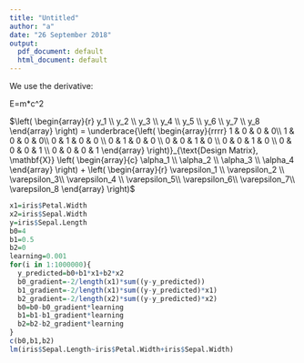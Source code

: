 ---
title: "Untitled"
author: "a"
date: "26 September 2018"
output:
  pdf_document: default
  html_document: default
---

We use the derivative:


E=m*c^2

$\left( \begin{array}{r} y_1 \\ y_2 \\ y_3 \\ y_4 \\ y_5 \\ y_6 \\ y_7 \\ y_8 \end{array} \right) = \underbrace{\left( \begin{array}{rrrr} 1 & 0 & 0 & 0\\ 1 & 0 & 0 & 0\\ 0 & 1 & 0 & 0 \\ 0 & 1 & 0 & 0 \\ 0 & 0 & 1 & 0 \\ 0 & 0 & 1 & 0 \\ 0 & 0 & 0 & 1 \\ 0 & 0 & 0 & 1 \end{array} \right)}_{\text{Design Matrix}, \mathbf{X}} \left( \begin{array}{c} \alpha_1 \\ \alpha_2 \\ \alpha_3 \\ \alpha_4 \end{array} \right) + \left( \begin{array}{r} \varepsilon_1 \\ \varepsilon_2 \\ \varepsilon_3\\ \varepsilon_4 \\ \varepsilon_5\\ \varepsilon_6\\ \varepsilon_7\\ \varepsilon_8 \end{array} \right)$

```{r}
x1=iris$Petal.Width
x2=iris$Sepal.Width
y=iris$Sepal.Length
b0=4
b1=0.5
b2=0
learning=0.001
for(i in 1:1000000){
  y_predicted=b0+b1*x1+b2*x2
  b0_gradient=-2/length(x1)*sum((y-y_predicted))
  b1_gradient=-2/length(x1)*sum((y-y_predicted)*x1)
  b2_gradient=-2/length(x2)*sum((y-y_predicted)*x2)
  b0=b0-b0_gradient*learning
  b1=b1-b1_gradient*learning
  b2=b2-b2_gradient*learning
}
c(b0,b1,b2)
lm(iris$Sepal.Length~iris$Petal.Width+iris$Sepal.Width)
```


